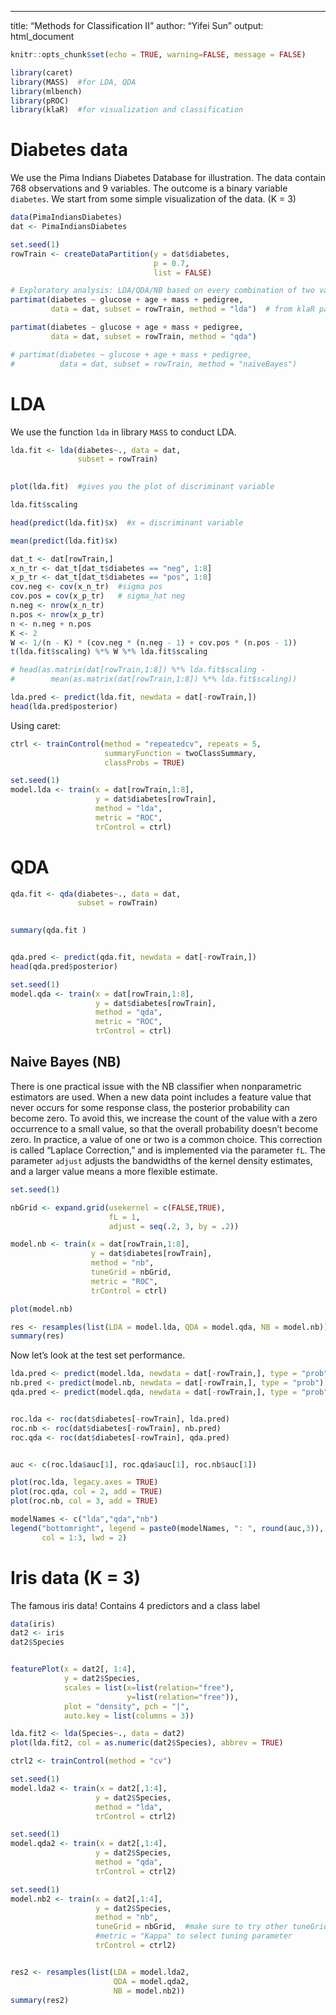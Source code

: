 ---
title: "Methods for Classification II"
author: "Yifei Sun"
output: html_document


  
```r
knitr::opts_chunk$set(echo = TRUE, warning=FALSE, message = FALSE)
```

```r
library(caret)
library(MASS)  #for LDA, QDA
library(mlbench)
library(pROC)
library(klaR)  #for visualization and classification
```

# Diabetes data

We use the Pima Indians Diabetes Database for illustration. The data contain 768 observations and 9 variables. The outcome is a binary variable `diabetes`. We start from some simple visualization of the data. (K = 3)

```r
data(PimaIndiansDiabetes)
dat <- PimaIndiansDiabetes

set.seed(1)
rowTrain <- createDataPartition(y = dat$diabetes,
                                p = 0.7,
                                list = FALSE)

# Exploratory analysis: LDA/QDA/NB based on every combination of two variables
partimat(diabetes ~ glucose + age + mass + pedigree, 
         data = dat, subset = rowTrain, method = "lda")  # from klaR package to do pair plots, linear boundary bc of 'lda' method

partimat(diabetes ~ glucose + age + mass + pedigree, 
         data = dat, subset = rowTrain, method = "qda")

# partimat(diabetes ~ glucose + age + mass + pedigree, 
#          data = dat, subset = rowTrain, method = "naiveBayes")
```

# LDA

We use the function `lda` in library `MASS` to conduct LDA.

```r
lda.fit <- lda(diabetes~., data = dat,
               subset = rowTrain)

               
plot(lda.fit)  #gives you the plot of discriminant variable

lda.fit$scaling

head(predict(lda.fit)$x)  #x = discriminant variable

mean(predict(lda.fit)$x)

dat_t <- dat[rowTrain,]
x_n_tr <- dat_t[dat_t$diabetes == "neg", 1:8]
x_p_tr <- dat_t[dat_t$diabetes == "pos", 1:8]
cov.neg <- cov(x_n_tr)  #sigma pos
cov.pos = cov(x_p_tr)   # sigma_hat neg
n.neg <- nrow(x_n_tr)
n.pos <- nrow(x_p_tr)
n <- n.neg + n.pos
K <- 2
W <- 1/(n - K) * (cov.neg * (n.neg - 1) + cov.pos * (n.pos - 1))
t(lda.fit$scaling) %*% W %*% lda.fit$scaling

# head(as.matrix(dat[rowTrain,1:8]) %*% lda.fit$scaling -
#        mean(as.matrix(dat[rowTrain,1:8]) %*% lda.fit$scaling))
```

```r
lda.pred <- predict(lda.fit, newdata = dat[-rowTrain,])
head(lda.pred$posterior)
```

Using caret:
```r
ctrl <- trainControl(method = "repeatedcv", repeats = 5,
                     summaryFunction = twoClassSummary,
                     classProbs = TRUE)

set.seed(1)
model.lda <- train(x = dat[rowTrain,1:8],
                   y = dat$diabetes[rowTrain],
                   method = "lda",
                   metric = "ROC",
                   trControl = ctrl)
```


# QDA 

```r
qda.fit <- qda(diabetes~., data = dat,
               subset = rowTrain)
               

summary(qda.fit )


qda.pred <- predict(qda.fit, newdata = dat[-rowTrain,])
head(qda.pred$posterior)

set.seed(1)
model.qda <- train(x = dat[rowTrain,1:8],
                   y = dat$diabetes[rowTrain],
                   method = "qda",
                   metric = "ROC",
                   trControl = ctrl)
```

## Naive Bayes (NB)

There is one practical issue with the NB classifier when nonparametric estimators are used. When a new data point includes a feature value that never occurs for some response class, the posterior probability can become zero. To avoid this, we increase the count of the value with a zero occurrence to a small value, so that the overall probability doesn't become zero. In practice, a value of one or two is a common choice. 
This correction is called "Laplace Correction," and is implemented via the parameter `fL`. The parameter `adjust` adjusts the bandwidths of the kernel density estimates, and a larger value means a more flexible estimate.

```r
set.seed(1)

nbGrid <- expand.grid(usekernel = c(FALSE,TRUE),
                      fL = 1, 
                      adjust = seq(.2, 3, by = .2))

model.nb <- train(x = dat[rowTrain,1:8],
                  y = dat$diabetes[rowTrain],
                  method = "nb",
                  tuneGrid = nbGrid,
                  metric = "ROC",
                  trControl = ctrl)

plot(model.nb)
```


```r
res <- resamples(list(LDA = model.lda, QDA = model.qda, NB = model.nb))
summary(res)
```

Now let's look at the test set performance.
```r
lda.pred <- predict(model.lda, newdata = dat[-rowTrain,], type = "prob")[,2]
nb.pred <- predict(model.nb, newdata = dat[-rowTrain,], type = "prob")[,2]
qda.pred <- predict(model.qda, newdata = dat[-rowTrain,], type = "prob")[,2]


roc.lda <- roc(dat$diabetes[-rowTrain], lda.pred)
roc.nb <- roc(dat$diabetes[-rowTrain], nb.pred)
roc.qda <- roc(dat$diabetes[-rowTrain], qda.pred)


auc <- c(roc.lda$auc[1], roc.qda$auc[1], roc.nb$auc[1])

plot(roc.lda, legacy.axes = TRUE)
plot(roc.qda, col = 2, add = TRUE)
plot(roc.nb, col = 3, add = TRUE)

modelNames <- c("lda","qda","nb")
legend("bottomright", legend = paste0(modelNames, ": ", round(auc,3)),
       col = 1:3, lwd = 2)
```

# Iris data (K = 3)

The famous iris data! Contains 4 predictors and a class label 

```r
data(iris)
dat2 <- iris
dat2$Species


featurePlot(x = dat2[, 1:4], 
            y = dat2$Species,
            scales = list(x=list(relation="free"), 
                          y=list(relation="free")),
            plot = "density", pch = "|", 
            auto.key = list(columns = 3))

lda.fit2 <- lda(Species~., data = dat2)
plot(lda.fit2, col = as.numeric(dat2$Species), abbrev = TRUE)

ctrl2 <- trainControl(method = "cv")

set.seed(1)
model.lda2 <- train(x = dat2[,1:4],
                   y = dat2$Species,
                   method = "lda",
                   trControl = ctrl2)

set.seed(1)
model.qda2 <- train(x = dat2[,1:4],
                   y = dat2$Species,
                   method = "qda",
                   trControl = ctrl2)

set.seed(1)
model.nb2 <- train(x = dat2[,1:4],
                   y = dat2$Species,
                   method = "nb",
                   tuneGrid = nbGrid,  #make sure to try other tuneGrid
                   #metric = "Kappa" to select tuning parameter
                   trControl = ctrl2)


res2 <- resamples(list(LDA = model.lda2, 
                       QDA = model.qda2,
                       NB = model.nb2))
summary(res2)
```


